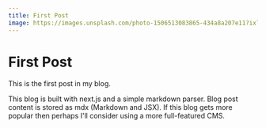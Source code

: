 ```yaml
---
title: First Post
image: https://images.unsplash.com/photo-1506513083865-434a8a207e11?ixlib=rb-4.0.3&q=85&fm=jpg&crop=entropy&cs=srgb&w=1920
---
```


# First Post

This is the first post in my blog.

This blog is built with next.js and a simple markdown parser. Blog post content is stored as mdx 
(Markdown and JSX). If this blog gets more popular then perhaps I'll consider using a more full-featured
CMS.
